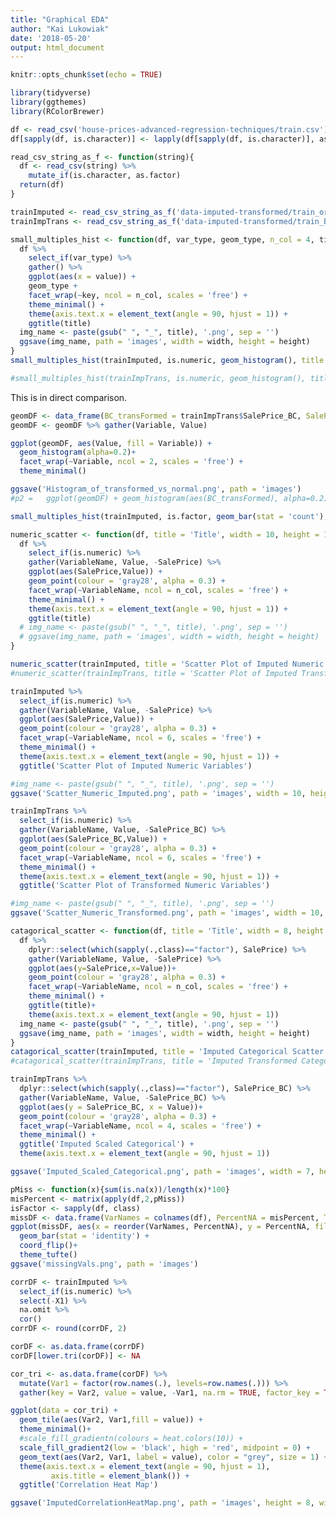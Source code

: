 ```yaml
---
title: "Graphical EDA"
author: "Kai Lukowiak"
date: '2018-05-20'
output: html_document
---
```


```r
knitr::opts_chunk$set(echo = TRUE)
```

```r
library(tidyverse)
library(ggthemes)
library(RColorBrewer)
```


```r
df <- read_csv('house-prices-advanced-regression-techniques/train.csv')
df[sapply(df, is.character)] <- lapply(df[sapply(df, is.character)], as.factor)
```


```r
read_csv_string_as_f <- function(string){
  df <- read_csv(string) %>% 
    mutate_if(is.character, as.factor)
  return(df)
}

trainImputed <- read_csv_string_as_f('data-imputed-transformed/train_orig_vars_imputed.csv')
trainImpTrans <- read_csv_string_as_f('data-imputed-transformed/train_BC_transformed.csv')
```


```r
small_multiples_hist <- function(df, var_type, geom_type, n_col = 4, title, width = 7, height = 15) {
  df %>% 
    select_if(var_type) %>% 
    gather() %>% 
    ggplot(aes(x = value)) + 
    geom_type +
    facet_wrap(~key, ncol = n_col, scales = 'free') +
    theme_minimal() +
    theme(axis.text.x = element_text(angle = 90, hjust = 1)) +
    ggtitle(title)
  img_name <- paste(gsub(" ", "_", title), '.png', sep = '')
  ggsave(img_name, path = 'images', width = width, height = height)
}
small_multiples_hist(trainImputed, is.numeric, geom_histogram(), title = 'Imputed Numeric Histogram')

```

```r
#small_multiples_hist(trainImpTrans, is.numeric, geom_histogram(), title = "Transformed Imputed Numeric Histogram")
```

This is in direct comparison.

```r
geomDF <- data_frame(BC_transFormed = trainImpTrans$SalePrice_BC, SalePrice = trainImputed$SalePrice)
geomDF <- geomDF %>% gather(Variable, Value)

ggplot(geomDF, aes(Value, fill = Variable)) + 
  geom_histogram(alpha=0.2)+
  facet_wrap(~Variable, ncol = 2, scales = 'free') +
  theme_minimal()

ggsave('Histogram_of_transformed_vs_normal.png', path = 'images')
#p2 =   ggplot(geomDF) + geom_histogram(aes(BC_transFormed), alpha=0.2) + theme_minimal()
```



```r
small_multiples_hist(trainImputed, is.factor, geom_bar(stat = 'count'), title = 'Imputed Factor Histogram')

```






```r
numeric_scatter <- function(df, title = 'Title', width = 10, height = 10, n_col = 6, removeVar = 'SalePrice'){
  df %>% 
    select_if(is.numeric) %>% 
    gather(VariableName, Value, -SalePrice) %>% 
    ggplot(aes(SalePrice,Value)) +
    geom_point(colour = 'gray28', alpha = 0.3) +
    facet_wrap(~VariableName, ncol = n_col, scales = 'free') +
    theme_minimal() +
    theme(axis.text.x = element_text(angle = 90, hjust = 1)) +
    ggtitle(title)
  # img_name <- paste(gsub(" ", "_", title), '.png', sep = '')
  # ggsave(img_name, path = 'images', width = width, height = height)
}

numeric_scatter(trainImputed, title = 'Scatter Plot of Imputed Numeric Features')
#numeric_scatter(trainImpTrans, title = 'Scatter Plot of Imputed Transformed Numeric Features', removeVar = 'SalePrice_BC')
```

```r
trainImputed %>% 
  select_if(is.numeric) %>% 
  gather(VariableName, Value, -SalePrice) %>% 
  ggplot(aes(SalePrice,Value)) +
  geom_point(colour = 'gray28', alpha = 0.3) +
  facet_wrap(~VariableName, ncol = 6, scales = 'free') +
  theme_minimal() +
  theme(axis.text.x = element_text(angle = 90, hjust = 1)) +
  ggtitle('Scatter Plot of Imputed Numeric Variables')

#img_name <- paste(gsub(" ", "_", title), '.png', sep = '')
ggsave('Scatter_Numeric_Imputed.png', path = 'images', width = 10, height = 10)
```



```r
trainImpTrans %>% 
  select_if(is.numeric) %>% 
  gather(VariableName, Value, -SalePrice_BC) %>% 
  ggplot(aes(SalePrice_BC,Value)) +
  geom_point(colour = 'gray28', alpha = 0.3) +
  facet_wrap(~VariableName, ncol = 6, scales = 'free') +
  theme_minimal() +
  theme(axis.text.x = element_text(angle = 90, hjust = 1)) +
  ggtitle('Scatter Plot of Transformed Numeric Variables')

#img_name <- paste(gsub(" ", "_", title), '.png', sep = '')
ggsave('Scatter_Numeric_Transformed.png', path = 'images', width = 10, height = 10)
```


```r
catagorical_scatter <- function(df, title = 'Title', width = 8, height = 12, n_col = 6){
  df %>% 
    dplyr::select(which(sapply(.,class)=="factor"), SalePrice) %>% 
    gather(VariableName, Value, -SalePrice) %>%
    ggplot(aes(y=SalePrice,x=Value))+
    geom_point(colour = 'gray28', alpha = 0.3) +
    facet_wrap(~VariableName, ncol = n_col, scales = 'free') +
    theme_minimal() +
    ggtitle(title)+
    theme(axis.text.x = element_text(angle = 90, hjust = 1))  
  img_name <- paste(gsub(" ", "_", title), '.png', sep = '')
  ggsave(img_name, path = 'images', width = width, height = height)
}
catagorical_scatter(trainImputed, title = 'Imputed Categorical Scatter')
#catagorical_scatter(trainImpTrans, title = 'Imputed Transformed Categorical Scatter')

```

```r
trainImpTrans %>% 
  dplyr::select(which(sapply(.,class)=="factor"), SalePrice_BC) %>% 
  gather(VariableName, Value, -SalePrice_BC) %>%
  ggplot(aes(y = SalePrice_BC, x = Value))+
  geom_point(colour = 'gray28', alpha = 0.3) +
  facet_wrap(~VariableName, ncol = 4, scales = 'free') +
  theme_minimal() +
  ggtitle('Imputed Scaled Categorical') +
  theme(axis.text.x = element_text(angle = 90, hjust = 1))  

ggsave('Imputed_Scaled_Categorical.png', path = 'images', width = 7, height = 12)
```




```r
pMiss <- function(x){sum(is.na(x))/length(x)*100}
misPercent <- matrix(apply(df,2,pMiss))
isFactor <- sapply(df, class)
missDF <- data.frame(VarNames = colnames(df), PercentNA = misPercent, Type = isFactor) %>% as_data_frame()
ggplot(missDF, aes(x = reorder(VarNames, PercentNA), y = PercentNA, fill = Type)) +
  geom_bar(stat = 'identity') +
  coord_flip()+
  theme_tufte()
ggsave('missingVals.png', path = 'images')
```



```r
corrDF <- trainImputed %>% 
  select_if(is.numeric) %>% 
  select(-X1) %>% 
  na.omit %>% 
  cor()
corrDF <- round(corrDF, 2)
```

```r

corDF <- as.data.frame(corrDF)
corDF[lower.tri(corDF)] <- NA

cor_tri <- as.data.frame(corDF) %>% 
  mutate(Var1 = factor(row.names(.), levels=row.names(.))) %>% 
  gather(key = Var2, value = value, -Var1, na.rm = TRUE, factor_key = TRUE) 

ggplot(data = cor_tri) + 
  geom_tile(aes(Var2, Var1,fill = value)) +
  theme_minimal()+
  #scale_fill_gradientn(colours = heat.colors(10)) +
  scale_fill_gradient2(low = 'black', high = 'red', midpoint = 0) +
  geom_text(aes(Var2, Var1, label = value), color = "grey", size = 1) +
  theme(axis.text.x = element_text(angle = 90, hjust = 1),
         axis.title = element_blank()) +
  ggtitle('Correlation Heat Map')

ggsave('ImputedCorrelationHeatMap.png', path = 'images', height = 8, width = 8)  

```


